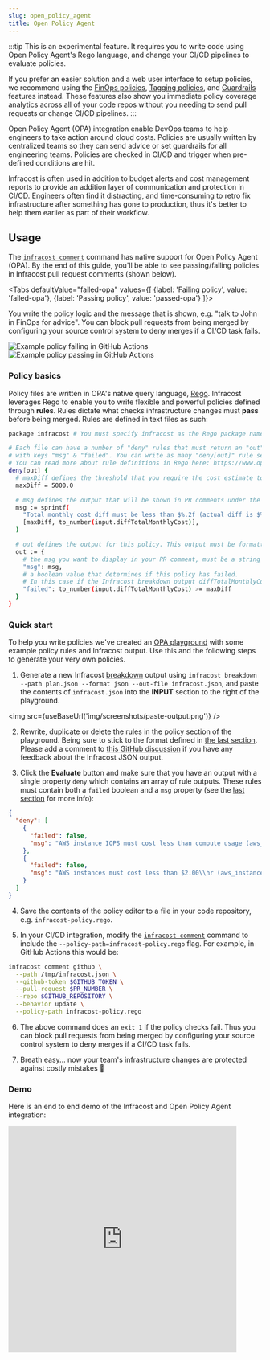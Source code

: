 ```yaml
---
slug: open_policy_agent
title: Open Policy Agent
---
```



:::tip
This is an experimental feature. It requires you to write code using Open Policy Agent's Rego language, and change your CI/CD pipelines to evaluate policies.

If you prefer an easier solution and a web user interface to setup policies, we recommend using the [FinOps policies](/docs/infracost_cloud/finops_policies), [Tagging policies](/docs/infracost_cloud/tagging_policies), and [Guardrails](/docs/infracost_cloud/guardrails) features instead. These features also show you immediate policy coverage analytics across all of your code repos without you needing to send pull requests or change CI/CD pipelines.
:::

Open Policy Agent (OPA) integration enable DevOps teams to help engineers to take action around cloud costs. Policies are usually written by centralized teams so they can send advice or set guardrails for all engineering teams. Policies are checked in CI/CD and trigger when pre-defined conditions are hit.

Infracost is often used in addition to budget alerts and cost management reports to provide an addition layer of communication and protection in CI/CD. Engineers often find it distracting, and time-consuming to retro fix infrastructure after something has gone to production, thus it's better to help them earlier as part of their workflow.

## Usage

The [`infracost comment`](/docs/features/cli_commands/#comment-on-pull-requests) command has native support for Open Policy Agent (OPA). By the end of this guide, you'll be able to see passing/failing policies in Infracost pull request comments (shown below).

<Tabs
defaultValue="failed-opa"
values={[
{label: 'Failing policy', value: 'failed-opa'},
{label: 'Passing policy', value: 'passed-opa'}
]}>
<TabItem value="failed-opa">

<p>You write the policy logic and the message that is shown, e.g. "talk to John in FinOps for advice". You can block pull requests from being merged by configuring your source control system to deny merges if a CI/CD task fails.</p>
<div className="img-box">
<img
src={useBaseUrl("img/screenshots/policy-failure-github.png")}
alt="Example policy failing in GitHub Actions"/>
</div>
</TabItem>
<TabItem value="passed-opa">
<div className="img-box">
<img
src={useBaseUrl("img/screenshots/policy-passing-github.png")}
alt="Example policy passing in GitHub Actions"/>
</div>
</TabItem>
</Tabs>

### Policy basics

Policy files are written in OPA's native query language, [Rego](https://www.openpolicyagent.org/docs/latest/policy-language/). Infracost leverages Rego to enable you to write flexible and powerful policies defined through **rules**. Rules dictate what checks infrastructure changes must **pass** before being merged. Rules are defined in text files as such:

```bash
package infracost # You must specify infracost as the Rego package name

# Each file can have a number of "deny" rules that must return an "out" object
# with keys "msg" & "failed". You can write as many "deny[out]" rule sets as you wish.
# You can read more about rule definitions in Rego here: https://www.openpolicyagent.org/docs/latest/policy-language/#rules
deny[out] {
  # maxDiff defines the threshold that you require the cost estimate to be below
  maxDiff = 5000.0

  # msg defines the output that will be shown in PR comments under the Policy Checks/Failures section
  msg := sprintf(
    "Total monthly cost diff must be less than $%.2f (actual diff is $%.2f)",
    [maxDiff, to_number(input.diffTotalMonthlyCost)],
  )

  # out defines the output for this policy. This output must be formatted with a `msg` and `failed` property.
  out := {
    # the msg you want to display in your PR comment, must be a string
    "msg": msg,
    # a boolean value that determines if this policy has failed.
    # In this case if the Infracost breakdown output diffTotalMonthlyCost is greater that $5000
    "failed": to_number(input.diffTotalMonthlyCost) >= maxDiff
  }
}
```

### Quick start

To help you write policies we've created an [OPA playground](https://play.openpolicyagent.org/p/o1MLyC74CJ) with some example policy rules and Infracost output. Use this and the following steps to generate your very own policies.

1. Generate a new Infracost [breakdown](/docs/features/cli_commands/#breakdown) output using `infracost breakdown --path plan.json --format json --out-file infracost.json`, and paste the contents of `infracost.json` into the **INPUT** section to the right of the playground.

<img src={useBaseUrl('img/screenshots/paste-output.png')} />

2. Rewrite, duplicate or delete the rules in the policy section of the playground. Being sure to stick to the format defined in [the last section](#policy-basics). Please add a comment to [this GitHub discussion](https://github.com/infracost/infracost/discussions/1278) if you have any feedback about the Infracost JSON output.

3. Click the **Evaluate** button and make sure that you have an output with a single property `deny` which contains an array of rule outputs. These rules must contain both a `failed` boolean and a `msg` property (see the [last section](#policy-basics) for more info):

```json
{
  "deny": [
    {
      "failed": false,
      "msg": "AWS instance IOPS must cost less than compute usage (aws_instance.web_app IOPS $0.07\\hr, usage $0.77\\hr)."
    },
    {
      "failed": false,
      "msg": "AWS instances must cost less than $2.00\\hr (aws_instance.web_app costs $1.02\\hr)."
    }
  ]
}
```

4. Save the contents of the policy editor to a file in your code repository, e.g. `infracost-policy.rego`.

5. In your CI/CD integration, modify the [`infracost comment`](/docs/features/cli_commands/#comment-on-pull-requests) command to include the `--policy-path=infracost-policy.rego` flag. For example, in GitHub Actions this would be:

```bash
infracost comment github \
  --path /tmp/infracost.json \
  --github-token $GITHUB_TOKEN \
  --pull-request $PR_NUMBER \
  --repo $GITHUB_REPOSITORY \
  --behavior update \
  --policy-path infracost-policy.rego
```

6. The above command does an `exit 1` if the policy checks fail. Thus you can block pull requests from being merged by configuring your source control system to deny merges if a CI/CD task fails.

7. Breath easy... now your team's infrastructure changes are protected against costly mistakes 🚀

### Demo

Here is an end to end demo of the Infracost and Open Policy Agent integration:

<iframe
  width="90%"
  height="450"
  src="https://www.youtube.com/embed/jFv9Gi_Vfyo"
  title="YouTube video player"
  frameBorder={0}
  allow="accelerometer; autoplay; clipboard-write; encrypted-media; gyroscope; picture-in-picture"
  allowFullScreen={true}
></iframe>
